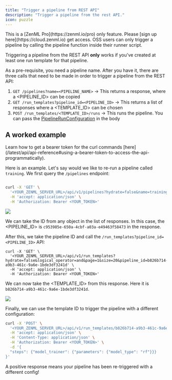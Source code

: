 ```yaml
---
title: "Trigger a pipeline from REST API"
description: "Trigger a pipeline from the rest API."
icon: puzzle
---
```


<Info>
  This is a [ZenML Pro](https://zenml.io/pro) only feature. Please [sign up here](https://cloud.zenml.io) get access. OSS users can only trigger a pipeline by calling the pipeline function inside their runner script.
</Info>

Triggering a pipeline from the REST API **only** works if you've created at least one run template for that pipeline.

As a pre-requisite, you need a pipeline name. After you have it, there are three calls that need to be made in order to trigger a pipeline from the REST API:

1. `GET /pipelines?name=<PIPELINE_NAME>` \-> This returns a response, where a \<PIPELINE_ID> can be copied
2. `GET /run_templates?pipeline_id=<PIPELINE_ID>` \-> This returns a list of responses where a \<TEMPLATE_ID> can be chosen
3. `POST /run_templates/<TEMPLATE_ID>/runs` \-> This runs the pipeline. You can pass the [PipelineRunConfiguration](https://sdkdocs.zenml.io/latest/core%5Fcode%5Fdocs/core-config/#zenml.config.pipeline%5Frun%5Fconfiguration.PipelineRunConfiguration) in the body

## A worked example

<Info>
  Learn how to get a bearer token for the curl commands [here](/latest/api/api-reference#using-a-bearer-token-to-access-the-api-programmatically).
</Info>

Here is an example. Let's say would we like to re-run a pipeline called `training`. We first query the `/pipelines` endpoint:


```Bash

curl -X 'GET' \
  '<YOUR_ZENML_SERVER_URL>/api/v1/pipelines?hydrate=false&name=training' \
  -H 'accept: application/json' \
  -H 'Authorization: Bearer <YOUR_TOKEN>'
```
<Frame caption="Identifying the pipeline ID
">
  <img src="/_assets/how-to/setting-up-a-project-repository/tp-1.png" />
</Frame>


We can take the ID from any object in the list of responses. In this case, the \<PIPELINE_ID> is `c953985e-650a-4cbf-a03a-e49463f58473` in the response.

After this, we take the pipeline ID and call the `/run_templates?pipeline_id=<PIPELINE_ID>` API:

```shell
curl -X 'GET' \
  '<YOUR_ZENML_SERVER_URL>/api/v1/run_templates?hydrate=false&logical_operator=and&page=1&size=20&pipeline_id=b826b714-a9b3-461c-9a6e-1bde3df3241d' \
  -H 'accept: application/json' \
  -H 'Authorization: Bearer <YOUR_TOKEN>'
```

We can now take the \<TEMPLATE_ID> from this response. Here it is `b826b714-a9b3-461c-9a6e-1bde3df3241d`.

<Frame caption="Identifying the template ID
">
  <img src="/_assets/how-to/setting-up-a-project-repository/tp-2.png" />
</Frame>

Finally, we can use the template ID to trigger the pipeline with a different configuration:

```Bash
curl -X 'POST' \
  '<YOUR_ZENML_SERVER_URL>/api/v1/run_templates/b826b714-a9b3-461c-9a6e-1bde3df3241d/runs' \
  -H 'accept: application/json' \
  -H 'Content-Type: application/json' \
  -H 'Authorization: Bearer <YOUR_TOKEN>' \
  -d '{
  "steps": {"model_trainer": {"parameters": {"model_type": "rf"}}}
}'
```

A positive response means your pipeline has been re-triggered with a different config!

<CardGroup>
 <Card title="Run Pipeline from Another" icon="diagram-project" href="/latest/usage/pipelines/trigger-pipelines/trigger-a-pipeline-from-another" horizontal/> <Card title="Run Pipeline from Python Client" icon="python" href="/latest/usage/pipelines/trigger-pipelines/trigger-a-pipeline-from-client" horizontal/> </CardGroup>
